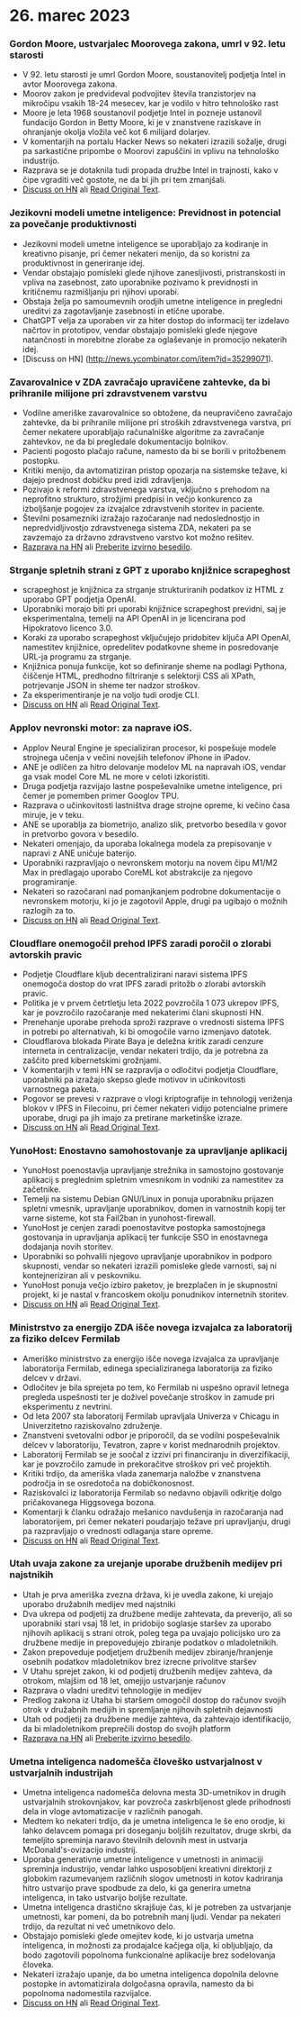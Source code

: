 

<CallToAction />

<Steps>

# 26. marec 2023

### Gordon Moore, ustvarjalec Moorovega zakona, umrl v 92. letu starosti

- V 92. letu starosti je umrl Gordon Moore, soustanovitelj podjetja Intel in avtor Moorovega zakona.
- Moorov zakon je predvideval podvojitev števila tranzistorjev na mikročipu vsakih 18-24 mesecev, kar je vodilo v hitro tehnološko rast
- Moore je leta 1968 soustanovil podjetje Intel in pozneje ustanovil fundacijo Gordon in Betty Moore, ki je v znanstvene raziskave in ohranjanje okolja vložila več kot 6 milijard dolarjev.
- V komentarjih na portalu Hacker News so nekateri izrazili sožalje, drugi pa sarkastične pripombe o Moorovi zapuščini in vplivu na tehnološko industrijo.
- Razprava se je dotaknila tudi propada družbe Intel in trajnosti, kako v čipe vgraditi več gostote, ne da bi jih pri tem zmanjšali.
- [Discuss on HN](http://news.ycombinator.com/item?id=35297420) ali [Read Original Text](https://www.moore.org/article-detail?newsUrlName=in-memoriam-gordon-moore-1929-2023).

### Jezikovni modeli umetne inteligence: Previdnost in potencial za povečanje produktivnosti

- Jezikovni modeli umetne inteligence se uporabljajo za kodiranje in kreativno pisanje, pri čemer nekateri menijo, da so koristni za produktivnost in generiranje idej.
- Vendar obstajajo pomisleki glede njihove zanesljivosti, pristranskosti in vpliva na zasebnost, zato uporabnike pozivamo k previdnosti in kritičnemu razmišljanju pri njihovi uporabi.
- Obstaja želja po samoumevnih orodjih umetne inteligence in pregledni ureditvi za zagotavljanje zasebnosti in etične uporabe.
- ChatGPT velja za uporaben vir za hiter dostop do informacij ter izdelavo načrtov in prototipov, vendar obstajajo pomisleki glede njegove natančnosti in morebitne zlorabe za oglaševanje in promocijo nekaterih idej.
- [Discuss on HN] (http://news.ycombinator.com/item?id=35299071).

### Zavarovalnice v ZDA zavračajo upravičene zahtevke, da bi prihranile milijone pri zdravstvenem varstvu

- Vodilne ameriške zavarovalnice so obtožene, da neupravičeno zavračajo zahtevke, da bi prihranile milijone pri stroških zdravstvenega varstva, pri čemer nekatere uporabljajo računalniške algoritme za zavračanje zahtevkov, ne da bi pregledale dokumentacijo bolnikov.
- Pacienti pogosto plačajo račune, namesto da bi se borili v pritožbenem postopku.
- Kritiki menijo, da avtomatiziran pristop opozarja na sistemske težave, ki dajejo prednost dobičku pred izidi zdravljenja.
- Pozivajo k reformi zdravstvenega varstva, vključno s prehodom na neprofitno strukturo, strožjimi predpisi in večjo konkurenco za izboljšanje pogojev za izvajalce zdravstvenih storitev in paciente.
- Številni posamezniki izražajo razočaranje nad nedoslednostjo in nepredvidljivostjo zdravstvenega sistema ZDA, nekateri pa se zavzemajo za državno zdravstveno varstvo kot možno rešitev.
- [Razprava na HN](http://news.ycombinator.com/item?id=35304017) ali [Preberite izvirno besedilo](https://www.propublica.org/article/cigna-pxdx-medical-health-insurance-rejection-claims).

### Strganje spletnih strani z GPT z uporabo knjižnice scrapeghost

- scrapeghost je knjižnica za strganje strukturiranih podatkov iz HTML z uporabo GPT podjetja OpenAI.
- Uporabniki morajo biti pri uporabi knjižnice scrapeghost previdni, saj je eksperimentalna, temelji na API OpenAI in je licencirana pod Hipokratovo licenco 3.0.
- Koraki za uporabo scrapeghost vključujejo pridobitev ključa API OpenAI, namestitev knjižnice, opredelitev podatkovne sheme in posredovanje URL-ja programu za strganje.
- Knjižnica ponuja funkcije, kot so definiranje sheme na podlagi Pythona, čiščenje HTML, predhodno filtriranje s selektorji CSS ali XPath, potrjevanje JSON in sheme ter nadzor stroškov.
- Za eksperimentiranje je na voljo tudi orodje CLI.
- [Discuss on HN](http://news.ycombinator.com/item?id=35305655) ali [Read Original Text](https://jamesturk.github.io/scrapeghost/).

### Applov nevronski motor: za naprave iOS.

- Applov Neural Engine je specializiran procesor, ki pospešuje modele strojnega učenja v večini novejših telefonov iPhone in iPadov.
- ANE je odličen za hitro delovanje modelov ML na napravah iOS, vendar ga vsak model Core ML ne more v celoti izkoristiti.
- Druga podjetja razvijajo lastne pospeševalnike umetne inteligence, pri čemer je pomemben primer Googlov TPU.
- Razprava o učinkovitosti lastništva drage strojne opreme, ki večino časa miruje, je v teku.
- ANE se uporablja za biometrijo, analizo slik, pretvorbo besedila v govor in pretvorbo govora v besedilo.
- Nekateri omenjajo, da uporaba lokalnega modela za prepisovanje v napravi z ANE uničuje baterijo.
- Uporabniki razpravljajo o nevronskem motorju na novem čipu M1/M2 Max in predlagajo uporabo CoreML kot abstrakcije za njegovo programiranje.
- Nekateri so razočarani nad pomanjkanjem podrobne dokumentacije o nevronskem motorju, ki jo je zagotovil Apple, drugi pa ugibajo o možnih razlogih za to.
- [Discuss on HN](http://news.ycombinator.com/item?id=35301447) ali [Read Original Text](https://github.com/hollance/neural-engine).

### Cloudflare onemogočil prehod IPFS zaradi poročil o zlorabi avtorskih pravic

- Podjetje Cloudflare kljub decentralizirani naravi sistema IPFS onemogoča dostop do vrat IPFS zaradi pritožb o zlorabi avtorskih pravic.
- Politika je v prvem četrtletju leta 2022 povzročila 1 073 ukrepov IPFS, kar je povzročilo razočaranje med nekaterimi člani skupnosti HN.
- Prenehanje uporabe prehoda sproži razprave o vrednosti sistema IPFS in potrebi po alternativah, ki bi omogočile varno izmenjavo datotek.
- Cloudflarova blokada Pirate Baya je deležna kritik zaradi cenzure interneta in centralizacije, vendar nekateri trdijo, da je potrebna za zaščito pred kibernetskimi grožnjami.
- V komentarjih v temi HN se razpravlja o odločitvi podjetja Cloudflare, uporabniki pa izražajo skepso glede motivov in učinkovitosti varnostnega paketa.
- Pogovor se prevesi v razprave o vlogi kriptografije in tehnologij veriženja blokov v IPFS in Filecoinu, pri čemer nekateri vidijo potencialne primere uporabe, drugi pa jih imajo za pretirane marketinške izraze.
- [Discuss on HN](http://news.ycombinator.com/item?id=35300200) ali [Read Original Text](https://torrentfreak.com/cloudflare-disables-access-to-pirated-content-on-its-ipfs-gateway-230324/).

### YunoHost: Enostavno samohostovanje za upravljanje aplikacij

- YunoHost poenostavlja upravljanje strežnika in samostojno gostovanje aplikacij s preglednim spletnim vmesnikom in vodniki za namestitev za začetnike.
- Temelji na sistemu Debian GNU/Linux in ponuja uporabniku prijazen spletni vmesnik, upravljanje uporabnikov, domen in varnostnih kopij ter varne sisteme, kot sta Fail2ban in yunohost-firewall.
- YunoHost je cenjen zaradi poenostavitve postopka samostojnega gostovanja in upravljanja aplikacij ter funkcije SSO in enostavnega dodajanja novih storitev.
- Uporabniki so pohvalili njegovo upravljanje uporabnikov in podporo skupnosti, vendar so nekateri izrazili pomisleke glede varnosti, saj ni kontejneriziran ali v peskovniku.
- YunoHost ponuja večjo izbiro paketov, je brezplačen in je skupnostni projekt, ki je nastal v francoskem okolju ponudnikov internetnih storitev.
- [Discuss on HN](http://news.ycombinator.com/item?id=35300482) ali [Read Original Text](https://yunohost.org).

### Ministrstvo za energijo ZDA išče novega izvajalca za laboratorij za fiziko delcev Fermilab

- Ameriško ministrstvo za energijo išče novega izvajalca za upravljanje laboratorija Fermilab, edinega specializiranega laboratorija za fiziko delcev v državi.
- Odločitev je bila sprejeta po tem, ko Fermilab ni uspešno opravil letnega pregleda uspešnosti ter je doživel povečanje stroškov in zamude pri eksperimentu z nevtrini.
- Od leta 2007 sta laboratorij Fermilab upravljala Univerza v Chicagu in Univerzitetno raziskovalno združenje.
- Znanstveni svetovalni odbor je priporočil, da se vodilni pospeševalnik delcev v laboratoriju, Tevatron, zapre v korist mednarodnih projektov.
- Laboratorij Fermilab se je soočal z izzivi pri financiranju in diverzifikaciji, kar je povzročilo zamude in prekoračitve stroškov pri več projektih.
- Kritiki trdijo, da ameriška vlada zanemarja naložbe v znanstvena področja in se osredotoča na dobičkonosnost.
- Raziskovalci iz laboratorija Fermilab so nedavno objavili odkritje dolgo pričakovanega Higgsovega bozona.
- Komentarji k članku odražajo mešanico navdušenja in razočaranja nad laboratorijem, pri čemer nekateri poudarjajo težave pri upravljanju, drugi pa razpravljajo o vrednosti odlaganja stare opreme.
- [Discuss on HN](http://news.ycombinator.com/item?id=35303391) ali [Read Original Text](https://www.science.org/content/article/major-shake-coming-fermilab-troubled-u-s-particle-physics-center).

### Utah uvaja zakone za urejanje uporabe družbenih medijev pri najstnikih

- Utah je prva ameriška zvezna država, ki je uvedla zakone, ki urejajo uporabo družabnih medijev med najstniki
- Dva ukrepa od podjetij za družbene medije zahtevata, da preverijo, ali so uporabniki stari vsaj 18 let, in pridobijo soglasje staršev za uporabo njihovih aplikacij s strani otrok, poleg tega pa uvajajo policijsko uro za družbene medije in prepovedujejo zbiranje podatkov o mladoletnikih.
- Zakon prepoveduje podjetjem družbenih medijev zbiranje/hranjenje osebnih podatkov mladoletnikov brez izrecne privolitve staršev
- V Utahu sprejet zakon, ki od podjetij družbenih medijev zahteva, da otrokom, mlajšim od 18 let, omejijo ustvarjanje računov
- Razprava o vladni ureditvi tehnologije in medijev
- Predlog zakona iz Utaha bi staršem omogočil dostop do računov svojih otrok v družabnih medijih in spremljanje njihovih spletnih dejavnosti
- Utah od podjetij za družbene medije zahteva, da zahtevajo identifikacijo, da bi mladoletnikom preprečili dostop do svojih platform
- [Razprava na HN](http://news.ycombinator.com/item?id=35307647) ali [Preberite izvirno besedilo](https://www.bbc.com/news/world-us-canada-65060733).

### Umetna inteligenca nadomešča človeško ustvarjalnost v ustvarjalnih industrijah

- Umetna inteligenca nadomešča delovna mesta 3D-umetnikov in drugih ustvarjalnih strokovnjakov, kar povzroča zaskrbljenost glede prihodnosti dela in vloge avtomatizacije v različnih panogah.
- Medtem ko nekateri trdijo, da je umetna inteligenca le še eno orodje, ki lahko delavcem pomaga pri doseganju boljših rezultatov, druge skrbi, da temeljito spreminja naravo številnih delovnih mest in ustvarja McDonald's-ovizacijo industrij.
- Uporaba generativne umetne inteligence v umetnosti in animaciji spreminja industrijo, vendar lahko usposobljeni kreativni direktorji z globokim razumevanjem različnih slogov umetnosti in kotov kadriranja hitro ustvarijo prave spodbude za delo, ki ga generira umetna inteligenca, in tako ustvarijo boljše rezultate.
- Umetna inteligenca drastično skrajšuje čas, ki je potreben za ustvarjanje umetnosti, kar pomeni, da bo potrebnih manj ljudi. Vendar pa nekateri trdijo, da rezultat ni več umetnikovo delo.
- Obstajajo pomisleki glede omejitev kode, ki jo ustvarja umetna inteligenca, in možnosti za prodajalce kačjega olja, ki obljubljajo, da bodo zagotovili popolnoma funkcionalne aplikacije brez sodelovanja človeka.
- Nekateri izražajo upanje, da bo umetna inteligenca dopolnila delovne postopke in avtomatizirala dolgočasna opravila, namesto da bi popolnoma nadomestila razvijalce.
- [Discuss on HN](http://news.ycombinator.com/item?id=35308498) ali [Read Original Text](https://reddit.com/r/blender/comments/121lhfq/i_lost_everything_that_made_me_love_my_job/).

</Steps>
